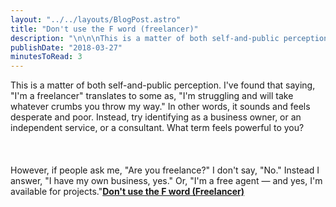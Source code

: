 ```yaml
---
layout: "../../layouts/BlogPost.astro"
title: "Don't use the F word (freelancer)"
description: "\n\n\nThis is a matter of both self-and-public perception. I've found that saying, \"I'm a freelancer\" translates to some as, \"I'm struggling and will take whatever crumbs you throw my way.\" In other words, it sounds and feels desperate and poor. Instead, try identifying as a business owner, or an independent service, or a consultant. What term feels powerful to you?\n\n\n\n\n\nHowever, if people ask me, \"Are you freelance?\" I don't say, \"No.\" Instead I answer, \"I have my own business, yes.\" Or, \"I'm a fr"
publishDate: "2018-03-27"
minutesToRead: 3
---
```


<div class="blockquote">
<div><p>This is a matter of both self-and-public perception. I've found that saying, "I'm a freelancer" translates to some as, "I'm struggling and will take whatever crumbs you throw my way." In other words, it sounds and feels desperate and poor. Instead, try identifying as a business owner, or an independent service, or a consultant. What term feels powerful to you?<br>
<br><br><br>
However, if people ask me, "Are you freelance?" I don't say, "No." Instead I answer, "I have my own business, yes." Or, "I'm a free agent — and yes, I'm available for projects."<strong><a href="http://www.businessinsider.com/best-tips-for-starting-a-business-2018-3?r=US&IR=T&IR=T&ref=antonsten.com">Don't use the F word (Freelancer)</a></strong></p></div>
</div>